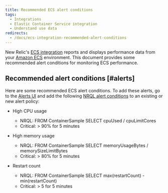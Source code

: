 ```yaml
---
title: Recommended ECS alert conditions
tags:
  - Integrations
  - Elastic Container Service integration
  - Understand use data
redirects:
  - /docs/ecs-integration-recommended-alert-conditions
---
```


New Relic's [ECS integration](https://docs.newrelic.com/docs/introduction-amazon-ecs-integration) reports and displays performance data from your [Amazon ECS](https://docs.aws.amazon.com/ecs/index.html "Link opens in a new window.") environment. This document provides some recommended alert conditions for monitoring ECS performance.

## Recommended alert conditions [#alerts]

Here are some recommended ECS alert conditions. To add these alerts, go to the [Alerts UI](http://alerts.newrelic.com/) and add the following [NRQL alert conditions](/docs/alerts/new-relic-alerts/defining-conditions/create-alert-conditions-nrql-queries) to an existing or new alert policy:

* High CPU usage

  * NRQL: FROM ContainerSample SELECT cpuUsed / cpuLimitCores
  * Critical: > 90% for 5 minutes
* High memory usage

  * NRQL: FROM ContainerSample SELECT memoryUsageBytes / memorySizeLimitBytes
  * Critical: > 80% for 5 minutes
* Restart count

  * NRQL: FROM ContainerSample SELECT max(restartCount) - min(restartCount)
  * Critical: > 5 for 5 minutes
